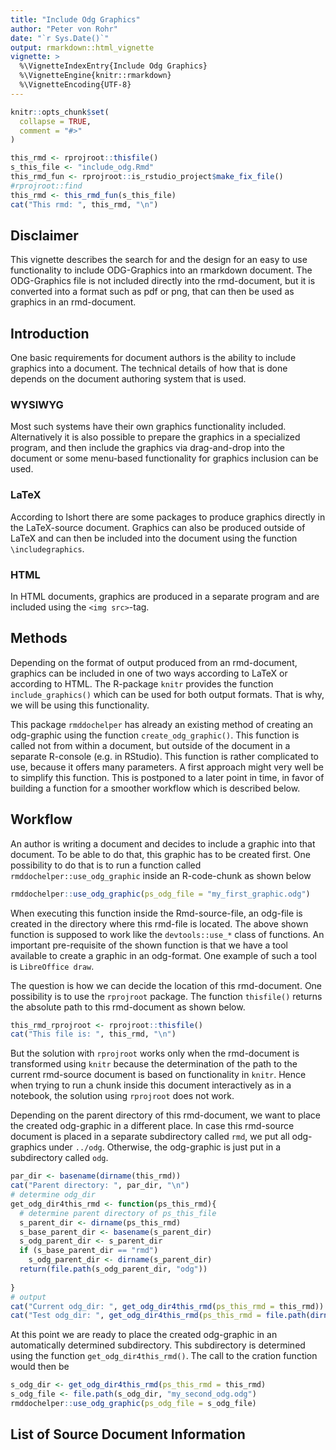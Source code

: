 ```yaml
---
title: "Include Odg Graphics"
author: "Peter von Rohr"
date: "`r Sys.Date()`"
output: rmarkdown::html_vignette
vignette: >
  %\VignetteIndexEntry{Include Odg Graphics}
  %\VignetteEngine{knitr::rmarkdown}
  %\VignetteEncoding{UTF-8}
---
```


```r
knitr::opts_chunk$set(
  collapse = TRUE,
  comment = "#>"
)
```

```r
this_rmd <- rprojroot::thisfile()
s_this_file <- "include_odg.Rmd"
this_rmd_fun <- rprojroot::is_rstudio_project$make_fix_file()
#rprojroot::find
this_rmd <- this_rmd_fun(s_this_file)
cat("This rmd: ", this_rmd, "\n")
```


## Disclaimer
This vignette describes the search for and the design for an easy to use functionality to include ODG-Graphics into an rmarkdown document. The ODG-Graphics file is not included directly into the rmd-document, but it is converted into a format such as pdf or png, that can then be used as graphics in an rmd-document.


## Introduction
One basic requirements for document authors is the ability to include graphics into a document. The technical details of how that is done depends on the document authoring system that is used. 

### WYSIWYG
Most such systems have their own graphics functionality included. Alternatively it is also possible to prepare the graphics in a specialized program, and then include the graphics via drag-and-drop into the document or some menu-based functionality for graphics inclusion can be used. 


### LaTeX
According to lshort there are some packages to produce graphics directly in the LaTeX-source document. Graphics can also be produced outside of LaTeX and can then be included into the document using the function `\includegraphics`. 


### HTML
In HTML documents, graphics are produced in a separate program and are included using the `<img src>`-tag.


## Methods
Depending on the format of output produced from an rmd-document, graphics can be included in one of two ways according to LaTeX or according to HTML. The R-package `knitr` provides the function `include_graphics()` which can be used for both output formats. That is why, we will be using this functionality.  

This package `rmddochelper` has already an existing method of creating an odg-graphic using the function `create_odg_graphic()`. This function is called not from within a document, but outside of the document in a separate R-console (e.g. in RStudio). This function is rather complicated to use, because it offers many parameters. A first approach might very well be to simplify this function. This is postponed to a later point in time, in favor of building a function for a smoother workflow which is described below.


## Workflow
An author is writing a document and decides to include a graphic into that document. To be able to do that, this graphic has to be created first. One possibility to do that is to run a function called `rmddochelper::use_odg_graphic` inside an R-code-chunk as shown below

```r
rmddochelper::use_odg_graphic(ps_odg_file = "my_first_graphic.odg")
```

When executing this function inside the Rmd-source-file, an odg-file is created in the directory where this rmd-file is located. The above shown function is supposed to work like the `devtools::use_*` class of functions. An important pre-requisite of the shown function is that we have a tool available to create a graphic in an odg-format. One example of such a tool is `LibreOffice draw`. 




The question is how we can decide the location of this rmd-document. One possibility is to use the `rprojroot` package. The function `thisfile()` returns the absolute path to this rmd-document as shown below.

```r
this_rmd_rprojroot <- rprojroot::thisfile()
cat("This file is: ", this_rmd, "\n")
```

But the solution with `rprojroot` works only when the rmd-document is transformed using `knitr` because the determination of the path to the current rmd-source document is based on functionality in `knitr`. Hence when trying to run a chunk inside this document interactively as in a notebook, the solution using `rprojroot` does not work.



Depending on the parent directory of this rmd-document, we want to place the created odg-graphic in a different place. In case this rmd-source document is placed in a separate subdirectory called `rmd`, we put all odg-graphics under `../odg`. Otherwise, the odg-graphic is just put in a subdirectory called `odg`. 

```r
par_dir <- basename(dirname(this_rmd))
cat("Parent directory: ", par_dir, "\n")
# determine odg_dir
get_odg_dir4this_rmd <- function(ps_this_rmd){
  # determine parent directory of ps_this_file
  s_parent_dir <- dirname(ps_this_rmd)
  s_base_parent_dir <- basename(s_parent_dir)
  s_odg_parent_dir <- s_parent_dir
  if (s_base_parent_dir == "rmd") 
    s_odg_parent_dir <- dirname(s_parent_dir)
  return(file.path(s_odg_parent_dir, "odg"))
  
}
# output
cat("Current odg_dir: ", get_odg_dir4this_rmd(ps_this_rmd = this_rmd))
cat("Test odg_dir: ", get_odg_dir4this_rmd(ps_this_rmd = file.path(dirname(this_rmd), "rmd", basename(this_rmd))))
```

At this point we are ready to place the created odg-graphic in an automatically determined subdirectory. This subdirectory is determined using the function `get_odg_dir4this_rmd()`. The call to the cration function would then be

```r
s_odg_dir <- get_odg_dir4this_rmd(ps_this_rmd = this_rmd)
s_odg_file <- file.path(s_odg_dir, "my_second_odg.odg")
rmddochelper::use_odg_graphic(ps_odg_file = s_odg_file)
```




## List of Source Document Information


